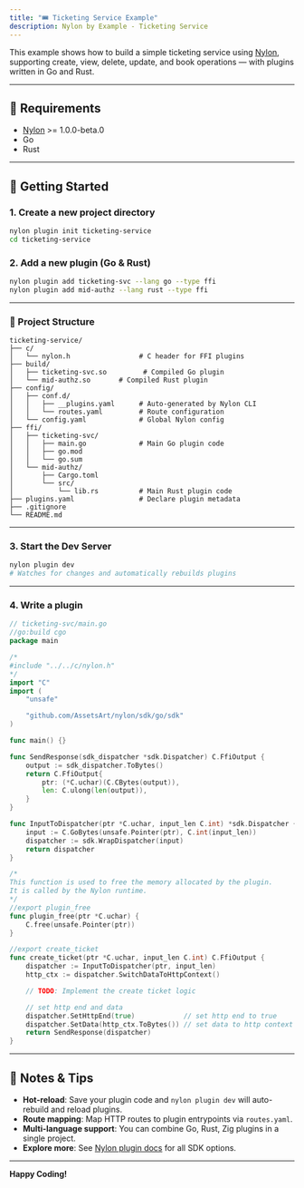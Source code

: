 ```yaml
---
title: "🎟️ Ticketing Service Example"
description: Nylon by Example - Ticketing Service
---
```


This example shows how to build a simple ticketing service using [Nylon](https://nylon.sh/), supporting create, view, delete, update, and book operations — with plugins written in Go and Rust.

---

## 🚦 Requirements

- [Nylon](https://nylon.sh/) >= 1.0.0-beta.0
- Go
- Rust

---

## 🚀 Getting Started

### 1. Create a new project directory

```bash
nylon plugin init ticketing-service
cd ticketing-service
````

### 2. Add a new plugin (Go & Rust)

```bash
nylon plugin add ticketing-svc --lang go --type ffi
nylon plugin add mid-authz --lang rust --type ffi
```

---

### 📁 Project Structure

```
ticketing-service/
├── c/
│   └── nylon.h                 # C header for FFI plugins
├── build/
│   ├── ticketing-svc.so         # Compiled Go plugin
│   └── mid-authz.so       # Compiled Rust plugin
├── config/
│   ├── conf.d/
│   │   ├── __plugins.yaml      # Auto-generated by Nylon CLI
│   │   └── routes.yaml         # Route configuration
│   └── config.yaml             # Global Nylon config
├── ffi/
│   ├── ticketing-svc/
│   │   ├── main.go             # Main Go plugin code
│   │   ├── go.mod
│   │   └── go.sum
│   └── mid-authz/
│       ├── Cargo.toml
│       └── src/
│           └── lib.rs          # Main Rust plugin code
├── plugins.yaml                # Declare plugin metadata
├── .gitignore
└── README.md
```

---

### 3. Start the Dev Server

```bash
nylon plugin dev
# Watches for changes and automatically rebuilds plugins
```

---

### 4. Write a plugin

```go
// ticketing-svc/main.go
//go:build cgo
package main

/*
#include "../../c/nylon.h"
*/
import "C"
import (
	"unsafe"

	"github.com/AssetsArt/nylon/sdk/go/sdk"
)

func main() {}

func SendResponse(sdk_dispatcher *sdk.Dispatcher) C.FfiOutput {
	output := sdk_dispatcher.ToBytes()
	return C.FfiOutput{
		ptr: (*C.uchar)(C.CBytes(output)),
		len: C.ulong(len(output)),
	}
}

func InputToDispatcher(ptr *C.uchar, input_len C.int) *sdk.Dispatcher {
	input := C.GoBytes(unsafe.Pointer(ptr), C.int(input_len))
	dispatcher := sdk.WrapDispatcher(input)
	return dispatcher
}

/*
This function is used to free the memory allocated by the plugin.
It is called by the Nylon runtime.
*/
//export plugin_free
func plugin_free(ptr *C.uchar) {
	C.free(unsafe.Pointer(ptr))
}

//export create_ticket
func create_ticket(ptr *C.uchar, input_len C.int) C.FfiOutput {
	dispatcher := InputToDispatcher(ptr, input_len)
	http_ctx := dispatcher.SwitchDataToHttpContext()

	// TODO: Implement the create ticket logic

	// set http end and data
	dispatcher.SetHttpEnd(true)            // set http end to true
	dispatcher.SetData(http_ctx.ToBytes()) // set data to http context
	return SendResponse(dispatcher)
}

```

---

## 📝 Notes & Tips

* **Hot-reload**: Save your plugin code and `nylon plugin dev` will auto-rebuild and reload plugins.
* **Route mapping**: Map HTTP routes to plugin entrypoints via `routes.yaml`.
* **Multi-language support**: You can combine Go, Rust, Zig plugins in a single project.
* **Explore more**: See [Nylon plugin docs](https://nylon.sh/plugin-system) for all SDK options.

---

**Happy Coding!**
